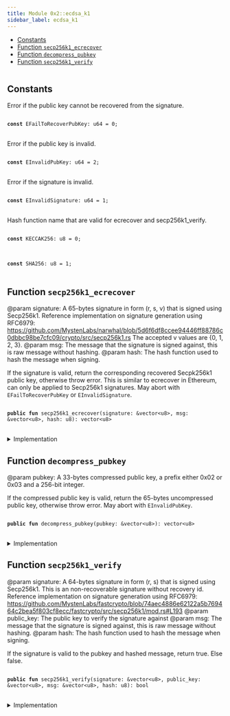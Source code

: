 ```yaml
---
title: Module 0x2::ecdsa_k1
sidebar_label: ecdsa_k1
---
```


<Link id="0x2_ecdsa_k1"/>


-  [Constants](#@Constants_0)
-  [Function `secp256k1_ecrecover`](#0x2_ecdsa_k1_secp256k1_ecrecover)
-  [Function `decompress_pubkey`](#0x2_ecdsa_k1_decompress_pubkey)
-  [Function `secp256k1_verify`](#0x2_ecdsa_k1_secp256k1_verify)


<pre><code></code></pre>



<Link id="@Constants_0"></Link>

## Constants


<Link id="0x2_ecdsa_k1_EFailToRecoverPubKey"></Link>

Error if the public key cannot be recovered from the signature.


<pre>
<code>
<b>const</b> <Link to="ecdsa_k1#0x2_ecdsa_k1_EFailToRecoverPubKey">EFailToRecoverPubKey</Link>: u64 = 0;
</code>
</pre>



<Link id="0x2_ecdsa_k1_EInvalidPubKey"></Link>

Error if the public key is invalid.


<pre>
<code>
<b>const</b> <Link to="ecdsa_k1#0x2_ecdsa_k1_EInvalidPubKey">EInvalidPubKey</Link>: u64 = 2;
</code>
</pre>



<Link id="0x2_ecdsa_k1_EInvalidSignature"></Link>

Error if the signature is invalid.


<pre>
<code>
<b>const</b> <Link to="ecdsa_k1#0x2_ecdsa_k1_EInvalidSignature">EInvalidSignature</Link>: u64 = 1;
</code>
</pre>



<Link id="0x2_ecdsa_k1_KECCAK256"></Link>

Hash function name that are valid for ecrecover and secp256k1_verify.


<pre>
<code>
<b>const</b> <Link to="ecdsa_k1#0x2_ecdsa_k1_KECCAK256">KECCAK256</Link>: u8 = 0;
</code>
</pre>



<Link id="0x2_ecdsa_k1_SHA256"></Link>



<pre>
<code>
<b>const</b> <Link to="ecdsa_k1#0x2_ecdsa_k1_SHA256">SHA256</Link>: u8 = 1;
</code>
</pre>



<Link id="0x2_ecdsa_k1_secp256k1_ecrecover"></Link>

## Function `secp256k1_ecrecover`

@param signature: A 65-bytes signature in form (r, s, v) that is signed using
Secp256k1. Reference implementation on signature generation using RFC6979:
https://github.com/MystenLabs/narwhal/blob/5d6f6df8ccee94446ff88786c0dbbc98be7cfc09/crypto/src/secp256k1.rs
The accepted v values are {0, 1, 2, 3}.
@param msg: The message that the signature is signed against, this is raw message without hashing.
@param hash: The hash function used to hash the message when signing.

If the signature is valid, return the corresponding recovered Secpk256k1 public
key, otherwise throw error. This is similar to ecrecover in Ethereum, can only be
applied to Secp256k1 signatures. May abort with <code><Link to="ecdsa_k1#0x2_ecdsa_k1_EFailToRecoverPubKey">EFailToRecoverPubKey</Link></code> or <code><Link to="ecdsa_k1#0x2_ecdsa_k1_EInvalidSignature">EInvalidSignature</Link></code>.


<pre>
<code>
<b>public</b> <b>fun</b> <Link to="ecdsa_k1#0x2_ecdsa_k1_secp256k1_ecrecover">secp256k1_ecrecover</Link>(signature: &<Link to="../move-stdlib/vector#0x1_vector">vector</Link>&lt;u8&gt;, msg: &<Link to="../move-stdlib/vector#0x1_vector">vector</Link>&lt;u8&gt;, <Link to="hash#0x2_hash">hash</Link>: u8): <Link to="../move-stdlib/vector#0x1_vector">vector</Link>&lt;u8&gt;
</code>
</pre>



<details>
<summary>Implementation</summary>


<pre>
<code>
<b>public</b> <b>native</b> <b>fun</b> <Link to="ecdsa_k1#0x2_ecdsa_k1_secp256k1_ecrecover">secp256k1_ecrecover</Link>(signature: &<Link to="../move-stdlib/vector#0x1_vector">vector</Link>&lt;u8&gt;, msg: &<Link to="../move-stdlib/vector#0x1_vector">vector</Link>&lt;u8&gt;, <Link to="hash#0x2_hash">hash</Link>: u8): <Link to="../move-stdlib/vector#0x1_vector">vector</Link>&lt;u8&gt;;
</code>
</pre>



</details>

<Link id="0x2_ecdsa_k1_decompress_pubkey"></Link>

## Function `decompress_pubkey`

@param pubkey: A 33-bytes compressed public key, a prefix either 0x02 or 0x03 and a 256-bit integer.

If the compressed public key is valid, return the 65-bytes uncompressed public key,
otherwise throw error. May abort with <code><Link to="ecdsa_k1#0x2_ecdsa_k1_EInvalidPubKey">EInvalidPubKey</Link></code>.


<pre>
<code>
<b>public</b> <b>fun</b> <Link to="ecdsa_k1#0x2_ecdsa_k1_decompress_pubkey">decompress_pubkey</Link>(pubkey: &<Link to="../move-stdlib/vector#0x1_vector">vector</Link>&lt;u8&gt;): <Link to="../move-stdlib/vector#0x1_vector">vector</Link>&lt;u8&gt;
</code>
</pre>



<details>
<summary>Implementation</summary>


<pre>
<code>
<b>public</b> <b>native</b> <b>fun</b> <Link to="ecdsa_k1#0x2_ecdsa_k1_decompress_pubkey">decompress_pubkey</Link>(pubkey: &<Link to="../move-stdlib/vector#0x1_vector">vector</Link>&lt;u8&gt;): <Link to="../move-stdlib/vector#0x1_vector">vector</Link>&lt;u8&gt;;
</code>
</pre>



</details>

<Link id="0x2_ecdsa_k1_secp256k1_verify"></Link>

## Function `secp256k1_verify`

@param signature: A 64-bytes signature in form (r, s) that is signed using
Secp256k1. This is an non-recoverable signature without recovery id.
Reference implementation on signature generation using RFC6979:
https://github.com/MystenLabs/fastcrypto/blob/74aec4886e62122a5b769464c2bea5f803cf8ecc/fastcrypto/src/secp256k1/mod.rs#L193
@param public_key: The public key to verify the signature against
@param msg: The message that the signature is signed against, this is raw message without hashing.
@param hash: The hash function used to hash the message when signing.

If the signature is valid to the pubkey and hashed message, return true. Else false.


<pre>
<code>
<b>public</b> <b>fun</b> <Link to="ecdsa_k1#0x2_ecdsa_k1_secp256k1_verify">secp256k1_verify</Link>(signature: &<Link to="../move-stdlib/vector#0x1_vector">vector</Link>&lt;u8&gt;, public_key: &<Link to="../move-stdlib/vector#0x1_vector">vector</Link>&lt;u8&gt;, msg: &<Link to="../move-stdlib/vector#0x1_vector">vector</Link>&lt;u8&gt;, <Link to="hash#0x2_hash">hash</Link>: u8): bool
</code>
</pre>



<details>
<summary>Implementation</summary>


<pre>
<code>
<b>public</b> <b>native</b> <b>fun</b> <Link to="ecdsa_k1#0x2_ecdsa_k1_secp256k1_verify">secp256k1_verify</Link>(signature: &<Link to="../move-stdlib/vector#0x1_vector">vector</Link>&lt;u8&gt;, public_key: &<Link to="../move-stdlib/vector#0x1_vector">vector</Link>&lt;u8&gt;, msg: &<Link to="../move-stdlib/vector#0x1_vector">vector</Link>&lt;u8&gt;, <Link to="hash#0x2_hash">hash</Link>: u8): bool;
</code>
</pre>



</details>
